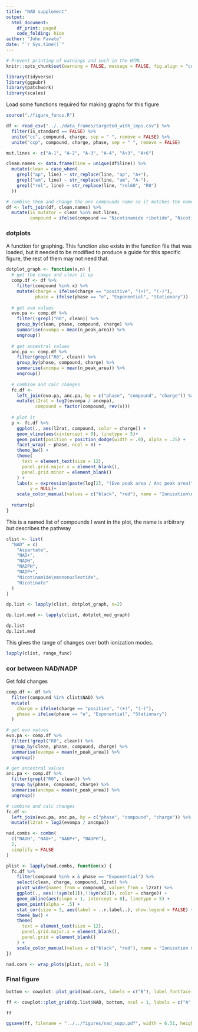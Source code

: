 ```yaml
---
title: "NAD supplement"
output: 
  html_document:
    df_print: paged
    code_folding: hide
author: "John Favate"
date: "`r Sys.time()`"
---
```


<style type="text/css">
.main-container {
  max-width: 1500px;
  margin-left: auto; 
  margin-right: auto;
}
</style>

```r
# Prevent printing of warnings and such in the HTML
knitr::opts_chunk$set(warning = FALSE, message = FALSE, fig.align = "center")
```

```r
library(tidyverse)
library(ggpubr)
library(patchwork)
library(scales)
```

Load some functions required for making graphs for this figure
```r
source("./figure_funcs.R")
```

```r
df <- read_csv("../../data_frames/targeted_with_imps.csv") %>% 
  filter(is_standard == FALSE) %>% 
  unite("cc", compound, charge, sep = " ", remove = FALSE) %>% 
  unite("ccp", compound, charge, phase, sep = " ", remove = FALSE)

mut.lines <- c("A-1", "A-2", "A-3", "A-4", "A+3", "A+6")

clean.names <- data.frame(line = unique(df$line)) %>%
  mutate(clean = case_when(
    grepl("ap", line) ~ str_replace(line, "ap", "A+"),
    grepl("am", line) ~ str_replace(line, "am", "A-"),
    grepl("rel", line) ~ str_replace(line, "rel60", "R0")
  ))

# combine them and change the one compounds name so it matches the name on fig1
df <- left_join(df, clean.names) %>% 
  mutate(is_mutator = clean %in% mut.lines,
         compound = ifelse(compound == "Nicotinamide ribotide", "Nicotinamide\nmononucleotide", compound))
```

### dotplots

A function for graphing. This function also exists in the function file that was loaded, but it needed to be modified to produce a guide for this specific figure, the rest of them may not need that.
```r
dotplot_graph <- function(x,n) {
  # get the comps and clean it up
  comp.df <- df %>% 
    filter(compound %in% x) %>% 
    mutate(charge = ifelse(charge == "positive", "(+)", "(-)"),
           phase = ifelse(phase == "e", "Exponential", "Stationary"))
  
  # get evo values
  evo.pa <- comp.df %>%
    filter(!grepl("R0", clean)) %>%
    group_by(clean, phase, compound, charge) %>%
    summarise(evompa = mean(n_peak_area)) %>%
    ungroup()
  
  # get ancestral values
  anc.pa <- comp.df %>%
    filter(grepl("R0", clean)) %>%
    group_by(phase, compound, charge) %>%
    summarise(ancmpa = mean(n_peak_area)) %>%
    ungroup()
  
  # combine and calc changes
  fc.df <-
    left_join(evo.pa, anc.pa, by = c("phase", "compound", "charge")) %>%
    mutate(l2rat = log2(evompa / ancmpa),
           compound = factor(compound, rev(x)))
  
  # plot it
  p <- fc.df %>%
    ggplot(., aes(l2rat, compound, color = charge)) +
    geom_vline(aes(xintercept = 0), linetype = 5)+
    geom_point(position = position_dodge(width = .9), alpha = .25) +
    facet_wrap( ~ phase, ncol = n) +
    theme_bw() +
    theme(
      text = element_text(size = 12),
      panel.grid.major.x = element_blank(),
      panel.grid.minor = element_blank()
    ) +
    labs(x = expression(paste(log[2], "(Evo peak area / Anc peak area)")),
         y = NULL)+
    scale_color_manual(values = c("black", "red"), name = "Ionization\nmode")
  
  return(p)
}
```


This is a named list of compounds I want in the plot, the name is arbitrary but describes the pathway
```r
clist <- list(
  "NAD" = c(
    "Aspartate",
    "NAD+",
    "NADH",
    "NADPH",
    "NADP+",
    "Nicotinamide\nmononucleotide",
    "Nicotinate"
  )
)
```

```r
dp.list <- lapply(clist, dotplot_graph, n=2)

dp.list.med <- lapply(clist, dotplot_med_graph)

dp.list
dp.list.med
```

This gives the range of changes over both ionization modes.
```r
lapply(clist, range_func)
```

### cor between NAD/NADP

Get fold changes
```r
comp.df <- df %>%
  filter(compound %in% clist$NAD) %>%
  mutate(
    charge = ifelse(charge == "positive", "(+)", "(-)"),
    phase = ifelse(phase == "e", "Exponential", "Stationary")
  )

# get evo values
evo.pa <- comp.df %>%
  filter(!grepl("R0", clean)) %>%
  group_by(clean, phase, compound, charge) %>%
  summarise(evompa = mean(n_peak_area)) %>%
  ungroup()

# get ancestral values
anc.pa <- comp.df %>%
  filter(grepl("R0", clean)) %>%
  group_by(phase, compound, charge) %>%
  summarise(ancmpa = mean(n_peak_area)) %>%
  ungroup()

# combine and calc changes
fc.df <-
  left_join(evo.pa, anc.pa, by = c("phase", "compound", "charge")) %>%
  mutate(l2rat = log2(evompa / ancmpa))
```

```r
nad.combs <- combn(
  c("NADH", "NAD+", "NADP+", "NADPH"),
  2,
  simplify = FALSE
)

plist <- lapply(nad.combs, function(x) {
  fc.df %>%
    filter(compound %in% x & phase == "Exponential") %>%
    select(clean, charge, compound, l2rat) %>%
    pivot_wider(names_from = compound, values_from = l2rat) %>%
    ggplot(., aes(!!sym(x[1]),!!sym(x[2]), color = charge)) +
    geom_abline(aes(slope = 1, intercept = 0), linetype = 5) +
    geom_point(alpha = .5) +
    stat_cor(size = 3, aes(label = ..r.label..), show.legend = FALSE) +
    theme_bw() +
    theme(
      text = element_text(size = 12),
      panel.grid.major.x = element_blank(),
      panel.grid = element_blank()
    ) +
    scale_color_manual(values = c("black", "red"), name = "Ionization mode", guide = "none")
})

nad.cors <- wrap_plots(plist, ncol = 3)
```

### Final figure

```r
bottom <- cowplot::plot_grid(nad.cors, labels = c("B"), label_fontface = "plain")

ff <- cowplot::plot_grid(dp.list$NAD, bottom, ncol = 1, labels = c("A", "", ""), rel_heights = c(.35, .65), label_fontface = "plain")

ff
```


```r
ggsave(ff, filename = "../../figures/nad_supp.pdf", width = 6.51, height = 7)
```

